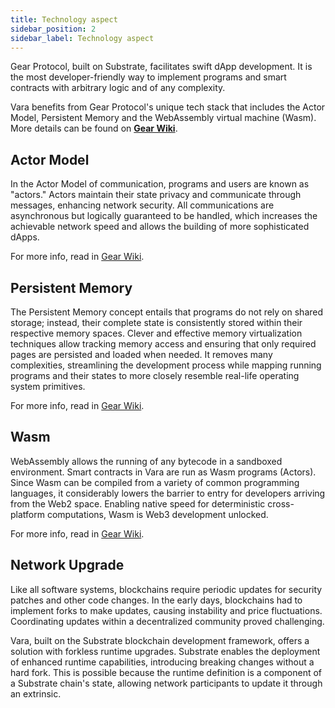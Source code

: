 ```yaml
---
title: Technology aspect
sidebar_position: 2
sidebar_label: Technology aspect
---
```


Gear Protocol, built on Substrate, facilitates swift dApp development. It is the most developer-friendly way to implement programs and smart contracts with arbitrary logic and of any complexity.

Vara benefits from Gear Protocol's unique tech stack that includes the Actor Model, Persistent Memory and the WebAssembly virtual machine (Wasm). 
More details can be found on **[Gear Wiki](https://wiki.gear-tech.io/docs/)**.

## Actor Model

In the Actor Model of communication, programs and users are known as "actors." Actors maintain their state privacy and communicate through messages, enhancing network security.  All communications are asynchronous but logically guaranteed to be handled, which increases the achievable network speed and allows the building of more sophisticated dApps.

For more info, read in [Gear Wiki](https://wiki.gear-tech.io/docs/gear/technology/actor-model).

## Persistent Memory

The Persistent Memory concept entails that programs do not rely on shared storage; instead, their complete state is consistently stored within their respective memory spaces. Clever and effective memory virtualization techniques allow tracking memory access and ensuring that only required pages are persisted and loaded when needed. It removes many complexities, streamlining the development process while mapping running programs and their states to more closely resemble real-life operating system primitives.

For more info, read in [Gear Wiki](https://wiki.gear-tech.io/docs/gear/technology/persist-memory). 

## Wasm

WebAssembly allows the running of any bytecode in a sandboxed environment. Smart contracts in Vara are run as Wasm programs (Actors). Since Wasm can be compiled from a variety of common programming languages, it considerably lowers the barrier to entry for developers arriving from the Web2 space. Enabling native speed for deterministic cross-platform computations, Wasm is Web3 development unlocked.

For more info, read in [Gear Wiki](https://wiki.gear-tech.io/docs/gear/technology/WASM).

## Network Upgrade

Like all software systems, blockchains require periodic updates for security patches and other code changes. In the early days, blockchains had to implement forks to make updates, causing instability and price fluctuations. Coordinating updates within a decentralized community proved challenging.

Vara, built on the Substrate blockchain development framework, offers a solution with forkless runtime upgrades. Substrate enables the deployment of enhanced runtime capabilities, introducing breaking changes without a hard fork. This is possible because the runtime definition is a component of a Substrate chain's state, allowing network participants to update it through an extrinsic.
